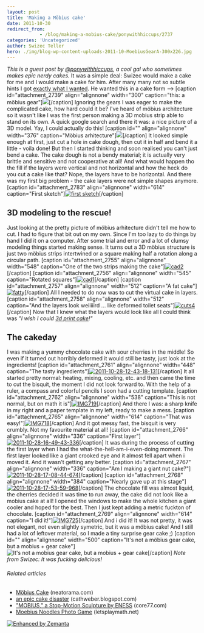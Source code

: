 ```yaml
---
layout: post
title: 'Making a Möbius cake'
date: 2011-10-30
redirect_from: 
            - /blog/making-a-mobius-cake/ponywithhiccups/2737
categories: 'Uncategorized'
author: Swizec Teller
hero: ./img/blog-wp-content-uploads-2011-10-MoebiusGearA-300x226.jpg
---
```

_This is a guest post by [@ponywithhiccups](http://twitter.com/ponywithhiccups), a cool gal who sometimes makes epic nerdy cakes._ It was a simple deal: Swizec would make a cake for me and I would make a cake for him. After many many not so subtle hints I got [exactly what I wanted](http://swizec.com/blog/a-technical-post-about-cake/swizec/2626 "A technical post about cake"). He wanted this in a cake form --> \[caption id="attachment_2739" align="alignnone" width="300" caption="this: a möbius gear"][![](./img/blog-wp-content-uploads-2011-10-MoebiusGearA-300x226.jpg)](http://swizec.com/blog/making-a-mobius-cake/ponywithhiccups/2737/moebiusgeara)\[/caption] Ignoring the gears I was eager to make the complicated cake, how hard could it be? I've heard of möbius architecture so it wasn't like I was the first person making a 3D mobius strip able to stand on its own. A quick google search and there it was: a nice picture of a 3D model. Yay, I could actually do this! \[caption id="" align="alignnone" width="376" caption="Möbius arhitecture"]![](./img/blog-wp-content-uploads-2011-10-twisted_33.png)\[/caption] It looked simple enough at first, just cut a hole in cake dough, then cut it in half and bend it a little - voila done! But then I started thinking and soon realised you can't just bend a cake. The cake dough is not a bendy material; it is actually very brittle and sensitive and not cooperative at all! And what would happen tho the fill if the layers were vertical and not horizontal and how the heck do you cut a cake like that? Nope, the layers have to be horizontal. And there was my first big problem - the cake layers were not simple shapes anymore. \[caption id="attachment_2783" align="alignnone" width="614" caption="First sketch"][![first sketch](./img/blog-wp-content-uploads-2011-10-MOBIUS-CAKE_00031-1024x878.jpg "MOBIUS CAKE_0003")](http://swizec.com/blog/wp-content/uploads/2011/10/MOBIUS-CAKE_00031.jpg)\[/caption]

## 3D modeling to the rescue!

Just looking at the pretty picture of möbius arhitecture didn't tell me how to cut. I had to figure that bit out on my own. Since I'm too lazy to do things by hand I did it on a computer. After some trial and error and a lot of clumsy modeling things started making sense. It turns out a 3D möbius structure is just two möbius strips intertwined or a square making half a rotation along a circular path. \[caption id="attachment_2755" align="alignnone" width="548" caption="One of the two strips making the cake"][![](http://swizec.com/blog/wp-content/uploads/2011/10/cad2.jpg "cad2")](./img/blog-wp-content-uploads-2011-10-cad2.jpg)\[/caption] \[caption id="attachment_2756" align="alignnone" width="545" caption="Rotated squares"][![](http://swizec.com/blog/wp-content/uploads/2011/10/cad1.jpg "cad1")](./img/blog-wp-content-uploads-2011-10-cad1.jpg)\[/caption] \[caption id="attachment_2757" align="alignnone" width="512" caption="A fat cake"][![](http://swizec.com/blog/wp-content/uploads/2011/10/fatty.jpeg "fatty")](./img/blog-wp-content-uploads-2011-10-fatty.jpg)\[/caption] All I needed to do now was to cut the virtual cake in layers. \[caption id="attachment_2758" align="alignnone" width="512" caption="And the layers look weiiiiird ... like deformed toilet seats"][![](http://swizec.com/blog/wp-content/uploads/2011/10/cuts4.jpeg "cuts4")](./img/blog-wp-content-uploads-2011-10-cuts4.jpg)\[/caption] Now that I knew what the layers would look like all I could think was _"I wish I could [3d print cake](http://www.neatorama.com/2011/07/20/mobius-cake/)!"_

## The cakeday

I was making a yummy chocolate cake with sour cherries in the middle! So even if it turned out horribly deformed it would still be tasty, just look at the ingredients! \[caption id="attachment_2761" align="alignnone" width="448" caption="The tasty ingredients"][![](http://swizec.com/blog/wp-content/uploads/2011/10/2011-10-28-12-43-18-131.jpg "2011-10-28-12-43-18-131")](./img/blog-wp-content-uploads-2011-10-2011-10-28-12-43-18-131.jpg)\[/caption] It all started pretty normal: heating, mixing, cooling, etc. and then came the time to cut the bisquit, the moment I did not look forward to. With the help of a ruler, a compass and colorful pencils I soon had a cutting template. \[caption id="attachment_2762" align="alignnone" width="538" caption="This is not normal, but on math it is"][![](./img/blog-wp-content-uploads-2011-10-IMG719-768x1024.jpg "IMG719")](http://swizec.com/blog/wp-content/uploads/2011/10/IMG719.jpg)\[/caption] And there I was: a sharp knife in my right and a paper template in my left, ready to make a mess. \[caption id="attachment_2765" align="alignnone" width="614" caption="That was easy!"][![](./img/blog-wp-content-uploads-2011-10-IMG718-1024x768.jpg "IMG718")](http://swizec.com/blog/wp-content/uploads/2011/10/IMG718.jpg)\[/caption] And it got messy fast, the bisquit is very crumbly. Not my favourite material at all! \[caption id="attachment_2766" align="alignnone" width="336" caption="First layer"][![](http://swizec.com/blog/wp-content/uploads/2011/10/2011-10-28-16-49-43-336.jpg "2011-10-28-16-49-43-336")](./img/blog-wp-content-uploads-2011-10-2011-10-28-16-49-43-336.jpg)\[/caption] It was during the process of cutting the first layer when I had the what-the-hell-am-i-even-doing moment. The first layer looked like a giant crooked eye and it almost fell apart when i moved it. And it wasn't getting any better. \[caption id="attachment_2767" align="alignnone" width="336" caption="Am I making a giant nut cake?"][![](http://swizec.com/blog/wp-content/uploads/2011/10/2011-10-28-17-08-44-674.jpg "2011-10-28-17-08-44-674")](./img/blog-wp-content-uploads-2011-10-2011-10-28-17-08-44-674.jpg)\[/caption] \[caption id="attachment_2768" align="alignnone" width="384" caption="Nearly gave up at this stage"][![](http://swizec.com/blog/wp-content/uploads/2011/10/2011-10-28-17-53-59-968.jpg "2011-10-28-17-53-59-968")](./img/blog-wp-content-uploads-2011-10-2011-10-28-17-53-59-968.jpg)\[/caption] The chocolate fill was almost liquid, the cherries decided it was time to run away, the cake did not look like a mobius cake at all! I opened the windows to make the whole kitchen a giant cooler and hoped for the best. Then I just kept adding a metric fuckton of chocolate. \[caption id="attachment_2769" align="alignnone" width="614" caption="I did it!"][![](./img/blog-wp-content-uploads-2011-10-IMG725-1024x768.jpg "IMG725")](http://swizec.com/blog/wp-content/uploads/2011/10/IMG725.jpg)\[/caption] And i did it! It was not pretty, it was not elegant, not even slightly symetric, but it was a möbius cake! And I still had a lot of leftover material, so I made a tiny surprise gear cake ;) \[caption id="" align="alignnone" width="500" caption="It's not a möbius gear cake, but a mobius + gear cake"]![](./img/blog-wp-content-uploads-2011-10-tumblr_ltsgrvEsBK1qekjngo1_5002.jpg "It's not a mobius gear cake, but a mobius + gear cake")\[/caption] _Note from Swizec: It was fucking delicious!_

###### Related articles

- [Möbius Cake](http://www.neatorama.com/2011/07/20/mobius-cake/) (neatorama.com)
- [an epic cake disaster](http://cathweber.blogspot.com/2011/10/epic-cake-disaster.html) (cathweber.blogspot.com)
- ["MOBIUS," a Stop-Motion Sculpture by ENESS](http://www.core77.com/blog/videos/mobius_a_stop-motion_sculpture_by_eness_20194.asp) (core77.com)
- [Moebius Noodles Photo Game](http://letsplaymath.net/2011/09/21/moebius-noodles-photo-game/) (letsplaymath.net)

[![Enhanced by Zemanta](http://img.zemanta.com/zemified_e.png?x-id=1995dbbb-ce88-41c7-9ca3-7c3aa9fdeeb4)](http://www.zemanta.com/ "Enhanced by Zemanta")